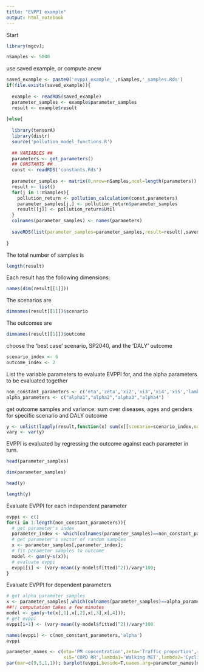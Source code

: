 ```yaml
---
title: "EVPPI example"
output: html_notebook
---
```


Start

```r
library(mgcv); 

nSamples <- 5000
```


use saved example, or compute anew
```r

saved_example <- paste0('evppi_example_',nSamples,'_samples.Rds')
if(file.exists(saved_example)){
  
  example <- readRDS(saved_example)
  parameter_samples <- example$parameter_samples
  result <- example$result
  
}else{
  
  library(tensorA)
  library(distr)
  source('pollution_model_functions.R')
  
  ## VARIABLES ##
  parameters <- get_parameters()
  ## CONSTANTS ##
  const <- readRDS('constants.Rds')
  
  parameter_samples <- matrix(0,nrow=nSamples,ncol=length(parameters))
  result <- list()
  for(j in 1:nSamples){
    pollution_return <- pollution_calculation(const,parameters)
    parameter_samples[j,] <- pollution_return$parameter_samples
    result[[j]] <- pollution_return$Util
  }
  colnames(parameter_samples) <- names(parameters)
  
  saveRDS(list(parameter_samples=parameter_samples,result=result),saved_example)
  
}
```

The total number of samples is
```r
length(result)
```

Each result has the following dimensions:

```r
names(dim(result[[1]]))
```

The scenarios are
```r
dimnames(result[[1]])$scenario
```


The outcomes are
```r
dimnames(result[[1]])$outcome
```


choose the 'best case' scenario, SP2040, and the 'DALY' outcome
```r
scenario_index <- 6
outcome_index <- 2
```

List the variable parameters to evaluate EVPPI for, and the alpha parameters to be evaluated together
```r
non_constant_parameters <- c('eta','zeta','xi2','xi3','xi4','xi5','lambda1','lambda2')
alpha_parameters <- c("alpha1","alpha2","alpha3","alpha4")
```

get outcome samples and variance: sum over diseases, ages and genders for specific scenario and DALY outcome
```r
y <- unlist(lapply(result,function(x) sum(x[[scenario=scenario_index,outcome=outcome_index]])))
vary <- var(y)

```

EVPPI is evaluated by regressing the outcome against each parameter in turn. 
```r
head(parameter_samples)
```
```r
dim(parameter_samples)
```
```r
head(y)
```
```r
length(y)
```

Evaluate EVPPI for each independent parameter
```r
evppi <- c()
for(i in 1:length(non_constant_parameters)){
  # get parameter's index
  parameter_index <- which(colnames(parameter_samples)==non_constant_parameters[i])
  # get parameter's vector of random samples
  x <- parameter_samples[,parameter_index];
  # fit parameter samples to outcome
  model <- gam(y~s(x)); 
  # evaluate evppi
  evppi[i] <- (vary-mean((y-model$fitted)^2))/vary*100;
}
```

Evaluate EVPPI for dependent parameters
```r
# get alpha parameter samples
x <- parameter_samples[,which(colnames(parameter_samples)==alpha_parameters)];
##!! computation takes a few minutes
model <- gam(y~te(x[,1],x[,2],x[,3],x[,4]));
# get evppi
evppi[i+1] <- (vary-mean((y-model$fitted)^2))/vary*100
```

```r
names(evppi) <- c(non_constant_parameters,'alpha')
evppi
```

```r
parameter_names <- c(eta='PM concentration',zeta='Traffic proportion',xi2='Stroke RR',xi3='IHD RR',xi4='Lung cancer RR',
                     xi5='COPD RR',lambda1='Walking MET',lambda2='Cycling MET',alpha='Vehicle proportions')
par(mar=c(9,5,1,1)); barplot(evppi,beside=T,names.arg=parameter_names[names(evppi)],las=2,ylab='EVPPI, %',cex.lab=1.25)
```
